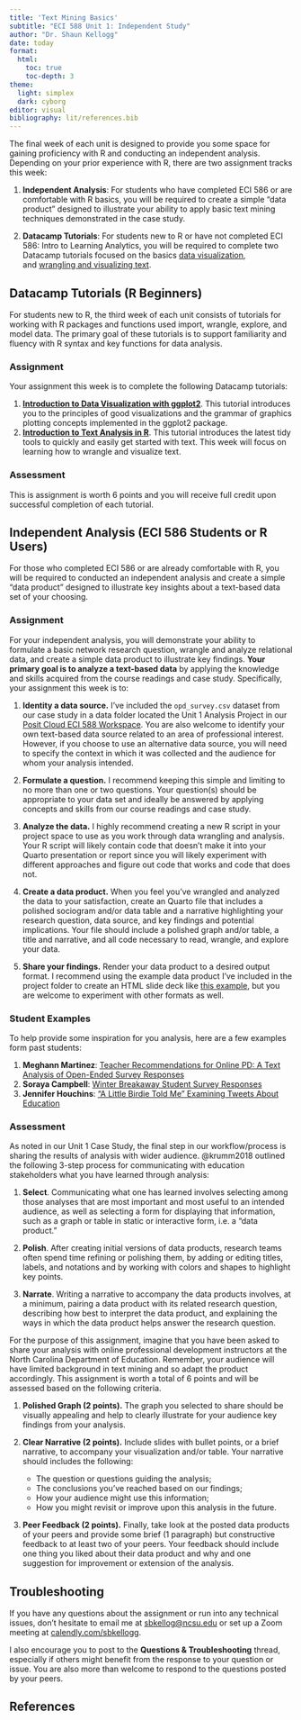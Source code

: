 ```yaml
---
title: 'Text Mining Basics'
subtitle: "ECI 588 Unit 1: Independent Study"
author: "Dr. Shaun Kellogg"
date: today
format:
  html:
    toc: true
    toc-depth: 3
theme:
  light: simplex
  dark: cyborg
editor: visual
bibliography: lit/references.bib
---
```


The final week of each unit is designed to provide you some space for gaining proficiency with R and conducting an independent analysis. Depending on your prior experience with R, there are two assignment tracks this week:

1.  **Independent Analysis**: For students who have completed ECI 586 or are comfortable with R basics, you will be required to create a simple "data product" designed to illustrate your ability to apply basic text mining techniques demonstrated in the case study.

2.  **Datacamp Tutorials**: For students new to R or have not completed ECI 586: Intro to Learning Analytics, you will be required to complete two Datacamp tutorials focused on the basics [data visualization](#0), and [wrangling and visualizing text](#0).

## Datacamp Tutorials (R Beginners)

For students new to R, the third week of each unit consists of tutorials for working with R packages and functions used import, wrangle, explore, and model data. The primary goal of these tutorials is to support familiarity and fluency with R syntax and key functions for data analysis.

### Assignment

Your assignment this week is to complete the following Datacamp tutorials:

1.  [**Introduction to Data Visualization with ggplot2**](https://www.datacamp.com/courses/introduction-to-data-visualization-with-ggplot2). This tutorial introduces you to the principles of good visualizations and the grammar of graphics plotting concepts implemented in the ggplot2 package.
2.  [**Introduction to Text Analysis in R**](https://app.datacamp.com/learn/courses/introduction-to-text-analysis-in-r). This tutorial introduces the latest tidy tools to quickly and easily get started with text. This week will focus on learning how to wrangle and visualize text.

### Assessment

This is assignment is worth 6 points and you will receive full credit upon successful completion of each tutorial.

## Independent Analysis (ECI 586 Students or R Users)

For those who completed ECI 586 or are already comfortable with R, you will be required to conducted an independent analysis and create a simple "data product" designed to illustrate key insights about a text-based data set of your choosing.

### Assignment

For your independent analysis, you will demonstrate your ability to formulate a basic network research question, wrangle and analyze relational data, and create a simple data product to illustrate key findings. **Your primary goal is to analyze a text-based data** by applying the knowledge and skills acquired from the course readings and case study. Specifically, your assignment this week is to:

1.  **Identity a data source.** I've included the `opd_survey.csv` dataset from our case study in a data folder located the Unit 1 Analysis Project in our [Posit Cloud ECI 588 Workspace](https://posit.cloud/spaces/597706/join?access_code=weMxPiHe3BsKRsQOtUOnlD9NwbNG3L1G7NsuBanV). You are also welcome to identify your own text-based data source related to an area of professional interest. However, if you choose to use an alternative data source, you will need to specify the context in which it was collected and the audience for whom your analysis intended.

2.  **Formulate a question.** I recommend keeping this simple and limiting to no more than one or two questions. Your question(s) should be appropriate to your data set and ideally be answered by applying concepts and skills from our course readings and case study.

3.  **Analyze the data.** I highly recommend creating a new R script in your project space to use as you work through data wrangling and analysis. Your R script will likely contain code that doesn't make it into your Quarto presentation or report since you will likely experiment with different approaches and figure out code that works and code that does not.

4.  **Create a data product.** When you feel you've wrangled and analyzed the data to your satisfaction, create an Quarto file that includes a polished sociogram and/or data table and a narrative highlighting your research question, data source, and key findings and potential implications. Your file should include a polished graph and/or table, a title and narrative, and all code necessary to read, wrangle, and explore your data.

5.  **Share your findings.** Render your data product to a desired output format. I recommend using the example data product I've included in the project folder to create an HTML slide deck like [this example](https://sbkellogg.quarto.pub/what-do-teachers-value-about-online-pd/#/title-slide), but you are welcome to experiment with other formats as well.

### Student Examples

To help provide some inspiration for you analysis, here are a few examples form past students:

1.  **Meghann Martinez**: [Teacher Recommendations for Online PD: A Text Analysis of Open-Ended Survey Responses](https://rpubs.com/meghannmm/teacherrecs)
2.  **Soraya Campbell**: [Winter Breakaway Student Survey Responses](https://sorayaworldwide.github.io/Rmarkdown.html#1)
3.  **Jennifer Houchins**: ["A Little Birdie Told Me" Examining Tweets About Education](https://jennhouchins.github.io/EdTweets/EdTweets.html#/)

### Assessment

As noted in our Unit 1 Case Study, the final step in our workflow/process is sharing the results of analysis with wider audience. @krumm2018 outlined the following 3-step process for communicating with education stakeholders what you have learned through analysis:

1.  **Select**. Communicating what one has learned involves selecting among those analyses that are most important and most useful to an intended audience, as well as selecting a form for displaying that information, such as a graph or table in static or interactive form, i.e. a "data product."

2.  **Polish**. After creating initial versions of data products, research teams often spend time refining or polishing them, by adding or editing titles, labels, and notations and by working with colors and shapes to highlight key points.

3.  **Narrate**. Writing a narrative to accompany the data products involves, at a minimum, pairing a data product with its related research question, describing how best to interpret the data product, and explaining the ways in which the data product helps answer the research question.

For the purpose of this assignment, imagine that you have been asked to share your analysis with online professional development instructors at the North Carolina Department of Education. Remember, your audience will have limited background in text mining and so adapt the product accordingly. This assignment is worth a total of 6 points and will be assessed based on the following criteria.

1.  **Polished Graph (2 points).** The graph you selected to share should be visually appealing and help to clearly illustrate for your audience key findings from your analysis.

2.  **Clear Narrative (2 points).** Include slides with bullet points, or a brief narrative, to accompany your visualization and/or table. Your narrative should includes the following:

    -   The question or questions guiding the analysis;
    -   The conclusions you've reached based on our findings;
    -   How your audience might use this information;
    -   How you might revisit or improve upon this analysis in the future.

3.  **Peer Feedback (2 points).** Finally, take look at the posted data products of your peers and provide some brief (1 paragraph) but constructive feedback to at least two of your peers. Your feedback should include one thing you liked about their data product and why and one suggestion for improvement or extension of the analysis.

## Troubleshooting

If you have any questions about the assignment or run into any technical issues, don't hesitate to email me at [sbkellog\@ncsu.edu](#0) or set up a Zoom meeting at [calendly.com/sbkellogg](#0).

I also encourage you to post to the **Questions & Troubleshooting** thread, especially if others might benefit from the response to your question or issue. You are also more than welcome to respond to the questions posted by your peers.

## References
